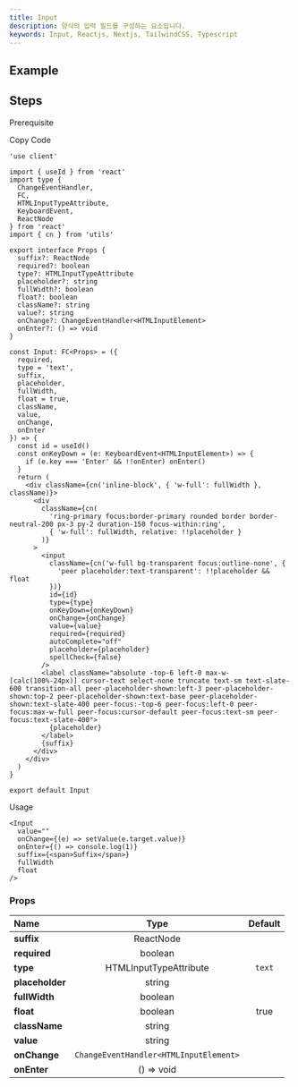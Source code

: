 ```yaml
---
title: Input
description: 양식의 입력 필드를 구성하는 요소입니다.
keywords: Input, Reactjs, Nextjs, TailwindCSS, Typescript
---
```


## Example

<Storybook url="https://workshop.kidow.me/?path=/docs/components-input-v1--docs" />

## Steps

<Steps>

<Step>Prerequisite</Step>

<Blocks>
  <LinkBlock icon="utils" name="cn" slug="/utils/cn" />
</Blocks>

<Step>Copy Code</Step>

```tsx title="components/Input/index.tsx"
'use client'

import { useId } from 'react'
import type {
  ChangeEventHandler,
  FC,
  HTMLInputTypeAttribute,
  KeyboardEvent,
  ReactNode
} from 'react'
import { cn } from 'utils'

export interface Props {
  suffix?: ReactNode
  required?: boolean
  type?: HTMLInputTypeAttribute
  placeholder?: string
  fullWidth?: boolean
  float?: boolean
  className?: string
  value?: string
  onChange?: ChangeEventHandler<HTMLInputElement>
  onEnter?: () => void
}

const Input: FC<Props> = ({
  required,
  type = 'text',
  suffix,
  placeholder,
  fullWidth,
  float = true,
  className,
  value,
  onChange,
  onEnter
}) => {
  const id = useId()
  const onKeyDown = (e: KeyboardEvent<HTMLInputElement>) => {
    if (e.key === 'Enter' && !!onEnter) onEnter()
  }
  return (
    <div className={cn('inline-block', { 'w-full': fullWidth }, className)}>
      <div
        className={cn(
          'ring-primary focus:border-primary rounded border border-neutral-200 px-3 py-2 duration-150 focus-within:ring',
          { 'w-full': fullWidth, relative: !!placeholder }
        )}
      >
        <input
          className={cn('w-full bg-transparent focus:outline-none', {
            'peer placeholder:text-transparent': !!placeholder && float
          })}
          id={id}
          type={type}
          onKeyDown={onKeyDown}
          onChange={onChange}
          value={value}
          required={required}
          autoComplete="off"
          placeholder={placeholder}
          spellCheck={false}
        />
        <label className="absolute -top-6 left-0 max-w-[calc(100%-24px)] cursor-text select-none truncate text-sm text-slate-600 transition-all peer-placeholder-shown:left-3 peer-placeholder-shown:top-2 peer-placeholder-shown:text-base peer-placeholder-shown:text-slate-400 peer-focus:-top-6 peer-focus:left-0 peer-focus:max-w-full peer-focus:cursor-default peer-focus:text-sm peer-focus:text-slate-400">
          {placeholder}
        </label>
        {suffix}
      </div>
    </div>
  )
}

export default Input
```

<Step>Usage</Step>

```tsx
<Input
  value=""
  onChange={(e) => setValue(e.target.value)}
  onEnter={() => console.log(1)}
  suffix={<span>Suffix</span>}
  fullWidth
  float
/>
```

</Steps>

### Props

| Name            |                  Type                  | Default |
| :-------------- | :------------------------------------: | :-----: |
| **suffix**      |               ReactNode                |         |
| **required**    |                boolean                 |         |
| **type**        |         HTMLInputTypeAttribute         | `text`  |
| **placeholder** |                 string                 |         |
| **fullWidth**   |                boolean                 |         |
| **float**       |                boolean                 |  true   |
| **className**   |                 string                 |         |
| **value**       |                 string                 |         |
| **onChange**    | `ChangeEventHandler<HTMLInputElement>` |         |
| **onEnter**     |               () => void               |         |
